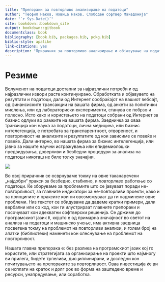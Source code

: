 ```yaml
--- 
title: "Препораки за повторливо анализирање на податоци"
author: "Теофил Наков, Новица Наков, Слободен софтвер Македонија"
date: "`r Sys.Date()`"
site: bookdown::bookdown_site
output: bookdown::gitbook
documentclass: book
bibliography: [book.bib, packages.bib, pckg.bib]
biblio-style: apalike
link-citations: yes
description: "Прирачник за повторливо анализирање и објавување на податоци. Дискутираме теми, процедури, и алатки од `R` екосистемот кои олеснуваат обработка на податоци со најдобрите и најбезбедни пракси и кои овозможуваат повторување на анализите со минимален труд од страна на надворешен корисник."
---
```


# Резиме {-}

Волуменот на податоци достапни за најразлични потреби и од најразлични извори расте континуирано. Обработката и објавувето на резултати и податоци, дали од Интернет сообраќајот на вашиот вебсајт, од финансиските трансакции на вашата фирма, од анкети за политички мислења, или од лабораториски експерименти, станува се побрзо и полесно. Исто како и користењето на податоци собрани од Интернет за бизнис одлуки во рамките на вашата фирма. Заедничка за оваа транзиција кон наука за податоци, лична медицина, или бизнис интелегенција, е потребата за транспарентност, отвореност, и повторливост на анализите и резултатите од кои зависиме се повеќе и повеќе. Дали интерно, во нашата фирма за бизнис интелегенција, или јавно за нашите научни истражувања или епидемиолошки предвидувања, доверливи и безбедни процедури за анализа на податоци никогаш не биле толку значајни.

![](www/logo.png)

Во овој прирачник се осврнуваме токму на овие таканаречени „најдобри“ пракси за безбедно, стабилно, и _повторливо_ работење со податоци. Ќе зборуваме за проблемите што се јавуваат поради не-повторливост, за главните индикатори за не-повторливи проекти, како и за принципите и праксите кои ни овозможуваат да ги надминеме овие проблеми. Низ текстот се обидуваме да дадеме кратки примери, дали вербални или со код, кои ги илустрираат главните препораки и посочуваат кон адекватни софтверски решенија. Се држиме до програмскиот јазик `R`, којшто е од примарна значајност во светот на анализа на податоци и машинско учење, има активна заедница посветена токму на проблемот на повторливи анализи, и голем број на алатки (библиотеки) наменети кон олеснување на проблемот на повторливост.

Нашата главна препорака е: без разлика на програмскиот јазик кој го користите, или стратегијата за организирање на проекти што најмногу ви прилега, бидете трпеливи, дисциплинирани, и доследни кон почитувањето на препораките за повторливост. Оваа инвестиција ќе ви се исплати на краток и долг рок во форма на заштедено време и ресурси, унапредување, или соработка.
